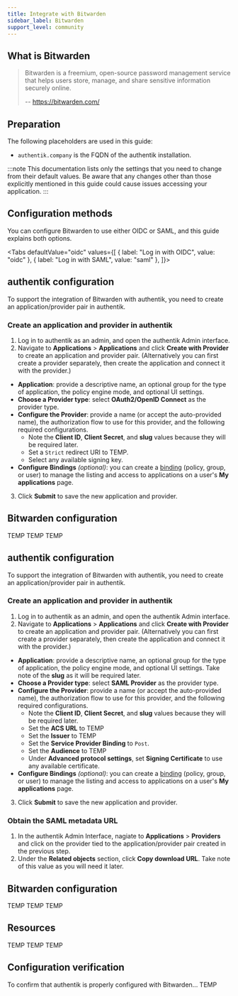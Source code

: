 ```yaml
---
title: Integrate with Bitwarden
sidebar_label: Bitwarden
support_level: community
---
```



## What is Bitwarden

> Bitwarden is a freemium, open-source password management service that helps users store, manage, and share sensitive information securely online.
>
> -- https://bitwarden.com/

## Preparation

The following placeholders are used in this guide:

- `authentik.company` is the FQDN of the authentik installation.

:::note
This documentation lists only the settings that you need to change from their default values. Be aware that any changes other than those explicitly mentioned in this guide could cause issues accessing your application.
:::

## Configuration methods

You can configure Bitwarden to use either OIDC or SAML, and this guide explains both options.

<Tabs
  defaultValue="oidc"
  values={[
    { label: "Log in with OIDC", value: "oidc" },
    { label: "Log in with SAML", value: "saml" },
  ]}>
  <TabItem value="oidc">

## authentik configuration

To support the integration of Bitwarden with authentik, you need to create an application/provider pair in authentik.

### Create an application and provider in authentik

1. Log in to authentik as an admin, and open the authentik Admin interface.
2. Navigate to **Applications** > **Applications** and click **Create with Provider** to create an application and provider pair. (Alternatively you can first create a provider separately, then create the application and connect it with the provider.)

- **Application**: provide a descriptive name, an optional group for the type of application, the policy engine mode, and optional UI settings.
- **Choose a Provider type**: select **OAuth2/OpenID Connect** as the provider type.
- **Configure the Provider**: provide a name (or accept the auto-provided name), the authorization flow to use for this provider, and the following required configurations.
    - Note the **Client ID**, **Client Secret**, and **slug** values because they will be required later.
    - Set a `Strict` redirect URI to TEMP.
    - Select any available signing key.
- **Configure Bindings** _(optional)_: you can create a [binding](/docs/add-secure-apps/flows-stages/bindings/) (policy, group, or user) to manage the listing and access to applications on a user's **My applications** page.

3. Click **Submit** to save the new application and provider.

## Bitwarden configuration

TEMP TEMP TEMP

</TabItem>

  <TabItem value="saml">

## authentik configuration

To support the integration of Bitwarden with authentik, you need to create an application/provider pair in authentik.

### Create an application and provider in authentik

1. Log in to authentik as an admin, and open the authentik Admin interface.
2. Navigate to **Applications** > **Applications** and click **Create with Provider** to create an application and provider pair. (Alternatively you can first create a provider separately, then create the application and connect it with the provider.)

- **Application**: provide a descriptive name, an optional group for the type of application, the policy engine mode, and optional UI settings. Take note of the **slug** as it will be required later.
- **Choose a Provider type**: select **SAML Provider** as the provider type.
- **Configure the Provider**: provide a name (or accept the auto-provided name), the authorization flow to use for this provider, and the following required configurations.
    - Note the **Client ID**, **Client Secret**, and **slug** values because they will be required later.
    - Set the **ACS URL** to TEMP
    - Set the **Issuer** to TEMP
    - Set the **Service Provider Binding** to `Post`.
    - Set the **Audience** to TEMP
    - Under **Advanced protocol settings**, set **Signing Certificate** to use any available certificate.
- **Configure Bindings** _(optional)_: you can create a [binding](/docs/add-secure-apps/flows-stages/bindings/) (policy, group, or user) to manage the listing and access to applications on a user's **My applications** page.

3. Click **Submit** to save the new application and provider.

### Obtain the SAML metadata URL

1. In the authentik Admin Interface, nagiate to **Applications** > **Providers** and click on the provider tied to the application/provider pair created in the previous step.
2. Under the **Related objects** section, click **Copy download URL**. Take note of this value as you will need it later.

## Bitwarden configuration

TEMP TEMP TEMP

</TabItem>
</Tabs>

## Resources

TEMP TEMP TEMP

## Configuration verification

To confirm that authentik is properly configured with Bitwarden... TEMP
